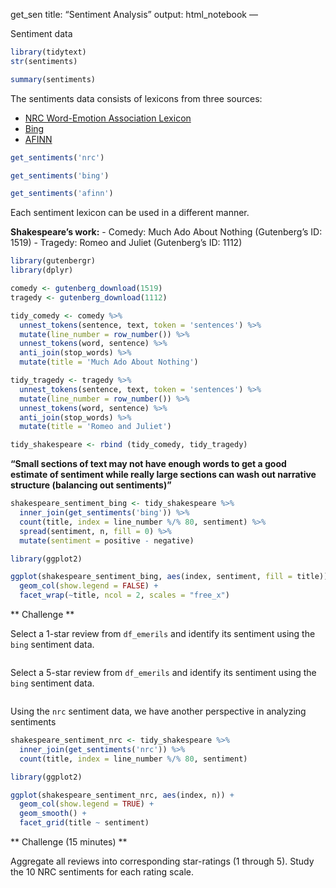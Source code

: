 get_sen
title: "Sentiment Analysis"
output: html_notebook
---

Sentiment data

```r
library(tidytext)
str(sentiments)
```

```r
summary(sentiments)
```

The sentiments data consists of lexicons from three sources:

- [NRC Word-Emotion Association Lexicon](http://saifmohammad.com/WebPages/NRC-Emotion-Lexicon.htm)
- [Bing](https://www.cs.uic.edu/~liub/FBS/sentiment-analysis.html)
- [AFINN](http://www2.imm.dtu.dk/pubdb/views/publication_details.php?id=6010)

```r
get_sentiments('nrc')
```


```r
get_sentiments('bing')
```

```r
get_sentiments('afinn')
```


Each sentiment lexicon can be used in a different manner.

**Shakespeare's work:**
- Comedy: Much Ado About Nothing (Gutenberg's ID: 1519)
- Tragedy: Romeo and Juliet (Gutenberg's ID: 1112)

```r
library(gutenbergr)
library(dplyr)

comedy <- gutenberg_download(1519)
tragedy <- gutenberg_download(1112)

tidy_comedy <- comedy %>%
  unnest_tokens(sentence, text, token = 'sentences') %>%
  mutate(line_number = row_number()) %>%
  unnest_tokens(word, sentence) %>%
  anti_join(stop_words) %>%
  mutate(title = 'Much Ado About Nothing')

tidy_tragedy <- tragedy %>%
  unnest_tokens(sentence, text, token = 'sentences') %>%
  mutate(line_number = row_number()) %>%
  unnest_tokens(word, sentence) %>%
  anti_join(stop_words) %>%
  mutate(title = 'Romeo and Juliet')

tidy_shakespeare <- rbind (tidy_comedy, tidy_tragedy)
```

**"Small sections of text may not have enough words to get a good estimate of sentiment while really 
large sections can wash out narrative structure (balancing out sentiments)"**



```r
shakespeare_sentiment_bing <- tidy_shakespeare %>%
  inner_join(get_sentiments('bing')) %>%
  count(title, index = line_number %/% 80, sentiment) %>%
  spread(sentiment, n, fill = 0) %>%
  mutate(sentiment = positive - negative)
```


```r
library(ggplot2)

ggplot(shakespeare_sentiment_bing, aes(index, sentiment, fill = title)) +
  geom_col(show.legend = FALSE) +
  facet_wrap(~title, ncol = 2, scales = "free_x")
```



** Challenge **

Select a 1-star review from `df_emerils` and identify its sentiment using the `bing` sentiment data. 

```r

```

Select a 5-star review from `df_emerils` and identify its sentiment using the `bing` sentiment data. 

```r

```

Using the `nrc` sentiment data, we have another perspective in analyzing sentiments

```r
shakespeare_sentiment_nrc <- tidy_shakespeare %>%
  inner_join(get_sentiments('nrc')) %>%
  count(title, index = line_number %/% 80, sentiment)
```

```r
library(ggplot2)

ggplot(shakespeare_sentiment_nrc, aes(index, n)) +
  geom_col(show.legend = TRUE) +
  geom_smooth() + 
  facet_grid(title ~ sentiment)
```



** Challenge (15 minutes) **

Aggregate all reviews into corresponding star-ratings (1 through 5). Study the 10 NRC sentiments for each rating scale. 

```r


```











